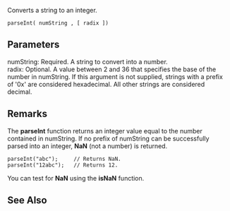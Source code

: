 Converts a string to an integer.

 parseInt( numString , [ radix ])

==Parameters==
; numString: Required. A string to convert into a number.
; radix: Optional. A value between 2 and 36 that specifies the base of the number in numString. If this argument is not supplied, strings with a prefix of '0x' are considered hexadecimal. All other strings are considered decimal.

==Remarks==
The '''parseInt''' function returns an integer value equal to the number contained in numString. If no prefix of numString can be successfully parsed into an integer, '''NaN''' (not a number) is returned.

 parseInt("abc");     // Returns NaN.
 parseInt("12abc");   // Returns 12.
You can test for '''NaN''' using the '''isNaN''' function.


==See Also==

              

              

              

              
